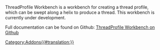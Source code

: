 <languages/>

ThreadProfile Workbench is a workbench for creating a thread profile, which can be swept along a helix to produce a thread.  This workbench is currently under development.

Full documentation can be found on Github: [https://github.com/mwganson/ThreadProfile ThreadProfile Workbench on Github]

[[Category:Addons{{#translation:}}]]